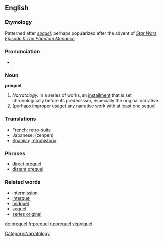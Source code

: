 ==English==

===Etymology===
Patterned after ''[[sequel]]''; perhaps popularized after the advent of ''[[w:Star Wars Episode I: The Phantom Menace|Star Wars Episode I: The Phantom Menance]]''

===Pronunciation===
*{{IPA|/ˈpɹiːkwəl/}}, {{SAMPA|/"pri:kw@l/}}

===Noun===
'''prequel'''

# ''Narratology.'' in a series of works, an [[installment]] that is set chronologically before its predecessor, especially the original narrative.
# (perhaps improper usage) any narrative work with at least one sequel.

===Translations===
*[[French]]: [[retro-suite]]
*Japanese: {{JAchar|[[前編]]}} (zenpen)
*[[Spanish]]: [[retrohistoria]]

===Phrases===
*[[direct prequel]]
*[[distant prequel]]

===Related words===
*[[intermission]]
*[[interquel]]
*[[midquel]]
*[[sequel]]
*[[series original]]

[[Category:Narratology]]

[[de:prequel]]
[[fr:prequel]]
[[ru:prequel]]
[[vi:prequel]]
